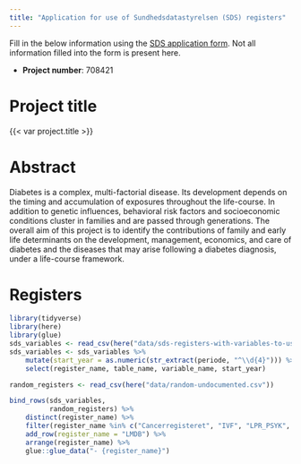```yaml
---
title: "Application for use of Sundhedsdatastyrelsen (SDS) registers"
---
```


Fill in the below information using the [SDS application
form](https://ds.sst.dk/ds2010/Forskerservice_CRM2/Forskerservice.aspx).
Not all information filled into the form is present here.

-   **Project number**: 708421

# Project title

{{< var project.title >}}

# Abstract

Diabetes is a complex, multi-factorial disease. Its development depends
on the timing and accumulation of exposures throughout the life-course.
In addition to genetic influences, behavioral risk factors and
socioeconomic conditions cluster in families and are passed through
generations. The overall aim of this project is to identify the
contributions of family and early life determinants on the development,
management, economics, and care of diabetes and the diseases that may
arise following a diabetes diagnosis, under a life-course framework.

# Registers

```r
library(tidyverse)
library(here)
library(glue)
sds_variables <- read_csv(here("data/sds-registers-with-variables-to-use.csv"))
sds_variables <- sds_variables %>% 
    mutate(start_year = as.numeric(str_extract(periode, "^\\d{4}"))) %>% 
    select(register_name, table_name, variable_name, start_year)

random_registers <- read_csv(here("data/random-undocumented.csv"))
```

```r
bind_rows(sds_variables,
          random_registers) %>%
    distinct(register_name) %>% 
    filter(register_name %in% c("Cancerregisteret", "IVF", "LPR_PSYK", "DRG", "PLH", "RUKS", "LAB")) %>%
    add_row(register_name = "LMDB") %>%
    arrange(register_name) %>% 
    glue::glue_data("- {register_name}")
```
